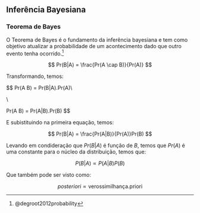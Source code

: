 ## Inferência Bayesiana

### Teorema de Bayes

O Teorema de Bayes é o fundamento da inferência bayesiana e tem como objetivo atualizar a probabilidade de um acontecimento dado que outro evento tenha ocorrido.^[@degroot2012probability]

$$
Pr(B|A) = \frac{Pr(A \cap B)}{Pr(A)}
$$

Transformando, temos:

$$
Pr(A \cap B) = Pr(B|A).Pr(A)\\
  
\mbox{ou também}\\
  
Pr(A \cap B) = Pr(A|B).Pr(B)
$$

E subistituindo na primeira equação, temos:

$$
Pr(B|A) = \frac{Pr(A|B)}{Pr(A)}Pr(B)
$$

Levando em condideração que $Pr(B|A)$ é função de $B$, temos que $Pr(A)$ é uma constante para o núcleo da distribuição, temos que:

$$
P(B|A) \propto P(A|B)P(B)
$$

Que também pode ser visto como:

$$
posteriori \propto \mbox{verossimilhança}.\mbox{priori}
$$
